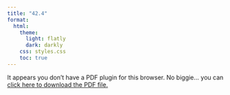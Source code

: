 ```yaml
---
title: "42.4"
format:
  html:
    theme:
      light: flatly
      dark: darkly
    css: styles.css
    toc: true
---
```



<object data="topik\todaysfinan\chapter\chapter42\pdf42finan\Todays_Finan_42_7.pdf" type="application/pdf" width="100%" height="100%" style="min-height:100vh;">
    <p>It appears you don't have a PDF plugin for this browser.
    No biggie... you can <a href="topik\todaysfinan\chapter\chapter42\pdf42finan\Todays_Finan_42_7.pdf">click here to download the PDF file.</a></p>
</object>